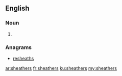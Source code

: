 ==English==

===Noun===
{{head|en|plural}}

# {{plural of|sheather|lang=en}}

===Anagrams===
* [[resheaths#English|resheaths]]

[[ar:sheathers]]
[[fr:sheathers]]
[[ku:sheathers]]
[[my:sheathers]]